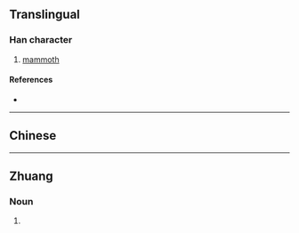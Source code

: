 {{character info/new}}
{{also|獁}}
==Translingual==

===Han character===
{{Han char|rn=94|rad=犬|as=03|sn=6|four=|canj=KHNVM|ids=⿰犭马}}

# [[mammoth]]

====References====
* {{Han ref|kx=0706.171|hdz=21333.150|uh=72B8|ud=29368}}

----

==Chinese==
{{zh-see|獁}}

----

==Zhuang==

===Noun===
{{za-head|noun|t=獁}}

# {{za-sawndip form of|max||horse|ts=s}}